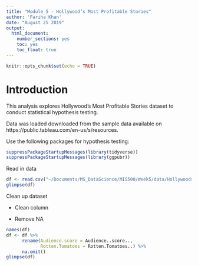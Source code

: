 ```yaml
---
title: "Module 5 - Hollywood’s Most Profitable Stories"
author: 'Fariha Khan'
date: "August 25 2019"
output: 
  html_document: 
    number_sections: yes
    toc: yes
    toc_float: true
---
```



```r
knitr::opts_chunk$set(echo = TRUE)
```


# Introduction
This analysis explores Hollywood's Most Profitable Stories dataset to conduct statistical hypothesis testing.

Data was loaded downloaded from the sample data available on https://public.tableau.com/en-us/s/resources.


Use the following packages for hypothesis testing:
```r
suppressPackageStartupMessages(library(tidyverse))
suppressPackageStartupMessages(library(ggpubr))
```


Read in data
```r
df <- read.csv("~/Documents/MS_DataScience/MIS500/Week5/data/HollywoodsMostProfitableStories.csv")
glimpse(df)
```

Clean up dataset

 - Clean column

 - Remove NA
 
```r
names(df)
df <- df %>% 
      rename(Audience.score = Audience..score.., 
             Rotten.Tomatoes = Rotten.Tomatoes..) %>% 
      na.omit()
glimpse(df)
```

